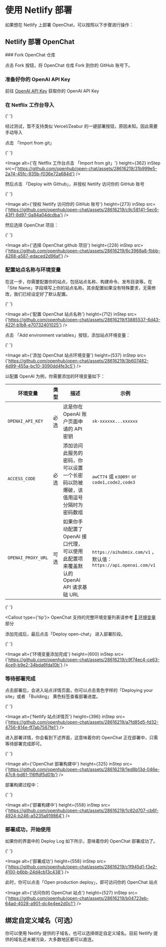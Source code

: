 # 使用 Netlify 部署

如果想在 Netlify 上部署 OpenChat，可以按照以下步骤进行操作：

## Netlify 部署 OpenChat

<Steps>
  ### Fork OpenChat 仓库

点击 Fork 按钮，将 OpenChat 仓库 Fork 到你的 GitHub 账号下。

### 准备好你的 OpenAI API Key

前往 [OpenAI API Key](https://platform.openai.com/account/api-keys) 获取你的 OpenAI API Key

### 在 Netflix 工作台导入

{' '}

<Callout>经过测试，暂不支持类似 Vercel/Zeabur 的一键部署按钮，原因未知。因此需要手动导入</Callout>

点击 「Import from git」

{' '}

<Image
  alt={'在 Netflix 工作台点击 「Import from git」'}
  height={362}
  inStep
  src={'https://github.com/openhub/open-chat/assets/28616219/31b999e5-2a74-45fc-935b-f036e72a684d'}
/>

然后点击 「Deploy with Github」，并授权 Netlify 访问你的 GitHub 账号

{' '}

<Image
  alt={'授权 Netlify 访问你的 GitHub 账号'}
  height={273}
  inStep
  src={'https://github.com/openhub/open-chat/assets/28616219/c9c58141-5ec6-43f1-8d97-0a84a04dcdba'}
/>

然后选择 OpenChat 项目：

{' '}

<Image
  alt={'选择 OpenChat github 项目'}
  height={228}
  inStep
  src={'https://github.com/openhub/open-chat/assets/28616219/6c3968a8-fbbb-4268-a587-edaced2d96af'}
/>

### 配置站点名称与环境变量

在这一步，你需要配置你的站点，包括站点名称、构建命令、发布目录等。在「Site Name」字段填写上你的站点名称。其余配置如果没有特殊要求，无需修改，我们已经设定好了默认配置。

{' '}

<Image
  alt={'配置 OpenChat 站点名称'}
  height={712}
  inStep
  src={'https://github.com/openhub/open-chat/assets/28616219/f3885537-6d43-422f-b1b8-e70732401025'}
/>

点击 「Add environment variables」按钮，添加站点环境变量：

{' '}

<Image
  alt={'添加 OpenChat 站点环境变量'}
  height={537}
  inStep
  src={'https://github.com/openhub/open-chat/assets/28616219/3b607482-4d99-455a-bc10-3090dd4fe3c5'}
/>

以配置 OpenAI 为例，你需要添加的环境变量如下：

| 环境变量 | 类型 | 描述 | 示例 |
| --- | --- | --- | --- |
| `OPENAI_API_KEY` | 必选 | 这是你在 OpenAI 账户页面申请的 API 密钥 | `sk-xxxxxx...xxxxxx` |
| `ACCESS_CODE` | 必选 | 添加访问此服务的密码，你可以设置一个长密码以防被爆破，该值用逗号分隔时为密码数组 | `awCT74` 或 `e3@09!` or `code1,code2,code3` |
| `OPENAI_PROXY_URL` | 可选 | 如果你手动配置了 OpenAI 接口代理，可以使用此配置项来覆盖默认的 OpenAI API 请求基础 URL | `https://aihubmix.com/v1` ，默认值：`https://api.openai.com/v1` |

{' '}

<Callout type={'tip'}>
  OpenChat 支持的完整环境变量列表请参考 [📘 环境变量](/zh/self-hosting/environment-variables) 部分
</Callout>

添加完成后，最后点击「Deploy open-chat」 进入部署阶段。

{' '}

<Image
  alt={'环境变量添加完成'}
  height={600}
  inStep
  src={'https://github.com/openhub/open-chat/assets/28616219/c9f74ec4-ce63-4ce9-b9e2-34bda6fda10b'}
/>

### 等待部署完成

点击部署后，会进入站点详情页面，你可以点击青色字样的「Deploying your site」或者 「Building」 黄色标签查看部署进度。

{' '}

<Image
  alt={'Netlify 站点详情页'}
  height={396}
  inStep
  src={'https://github.com/openhub/open-chat/assets/28616219/a7fd85d5-fd32-4756-814e-ff7ab7567fe1'}
/>

进入部署详情，你会看到下述界面，这意味着你的 OpenChat 正在部署中，只需等待部署完成即可。

{' '}

<Image
  alt={'OpenChat 部署构建中'}
  height={325}
  inStep
  src={'https://github.com/openhub/open-chat/assets/28616219/1ed8b13d-046e-47c8-bd61-116ffdf5d01b'}
/>

部署构建过程中：

{' '}

<Image
  alt={'部署构建中'}
  height={558}
  inStep
  src={'https://github.com/openhub/open-chat/assets/28616219/1c82d707-cb6f-4924-b246-a5235a919864'}
/>

### 部署成功，开始使用

如果你的界面中的 Deploy Log 如下所示，意味着你的 OpenChat 部署成功了。

{' '}

<Image
  alt={'部署成功'}
  height={558}
  inStep
  src={'https://github.com/openhub/open-chat/assets/28616219/c1f945d1-f3e2-4100-b6bb-24d4cb13c438'}
/>

此时，你可以点击「Open production deploy」，即可访问你的 OpenChat 站点

  <Image alt={'访问你的 OpenChat 站点'} height={527} inStep src={'https://github.com/openhub/open-chat/assets/28616219/b04723eb-64ad-4028-a901-dc4e4ee2d0c1'} />
</Steps>

## 绑定自定义域名（可选）

你可以使用 Netlify 提供的子域名，也可以选择绑定自定义域名。目前 Netlify 提供的域名还未被污染，大多数地区都可以直连。
